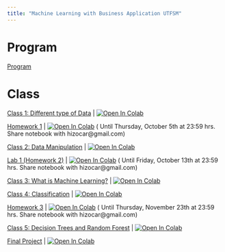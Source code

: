 ```yaml
---
title: "Machine Learning with Business Application UTFSM"
---
```

# Program

[Program ](/machine_learning_egei/program.qmd)

# Class
[Class 1: Different type of Data ](/machine_learning_egei/class1.ipynb) | <a href="https://colab.research.google.com/github/hizocar/hizocar.github.io/blob/main/machine_learning_egei/class1.ipynb" target="_parent"><img src="https://colab.research.google.com/assets/colab-badge.svg" alt="Open In Colab"/></a>

[Homework 1](/machine_learning_egei/homeworks/Python_Basics_Homework.ipynb) | <a href="https://colab.research.google.com/github/hizocar/hizocar.github.io/blob/main//machine_learning_egei/homeworks/Python_Basics_Homework.ipynb" target="_parent"><img src="https://colab.research.google.com/assets/colab-badge.svg" alt="Open In Colab"/></a> ( Until Thursday, October 5th at 23:59 hrs. Share notebook with hizocar@gmail.com)



[Class 2: Data Manipulation ](/machine_learning_egei/class2.ipynb) | <a href="https://colab.research.google.com/github/hizocar/hizocar.github.io/blob/main/machine_learning_egei/class2.ipynb" target="_parent"><img src="https://colab.research.google.com/assets/colab-badge.svg" alt="Open In Colab"/></a>

[Lab 1 (Homework 2)](/machine_learning_egei/homeworks/lab1.ipynb) | <a href="https://colab.research.google.com/github/hizocar/hizocar.github.io/blob/main//machine_learning_egei/homeworks/lab1.ipynb" target="_parent"><img src="https://colab.research.google.com/assets/colab-badge.svg" alt="Open In Colab"/></a> ( Until Friday, October 13th at 23:59 hrs. Share notebook with hizocar@gmail.com)

[Class 3: What is Machine Learning? ](/machine_learning_egei/class3.ipynb) | <a href="https://colab.research.google.com/github/hizocar/hizocar.github.io/blob/main/machine_learning_egei/class3.ipynb" target="_parent"><img src="https://colab.research.google.com/assets/colab-badge.svg" alt="Open In Colab"/></a>

[Class 4: Classification ](/machine_learning_egei/class4.ipynb) | <a href="https://colab.research.google.com/github/hizocar/hizocar.github.io/blob/main/machine_learning_egei/class4.ipynb" target="_parent"><img src="https://colab.research.google.com/assets/colab-badge.svg" alt="Open In Colab"/></a>

[Homework 3](/machine_learning_egei/homeworks/homework_III.ipynb) | <a href="https://colab.research.google.com/github/hizocar/hizocar.github.io/blob/main//machine_learning_egei/homeworks/homework_III.ipynb" target="_parent"><img src="https://colab.research.google.com/assets/colab-badge.svg" alt="Open In Colab"/></a> ( Until Thursday, November 23th at 23:59 hrs. Share notebook with hizocar@gmail.com)

[Class 5: Decision Trees and Random Forest ](/machine_learning_egei/class5.ipynb) | <a href="https://colab.research.google.com/github/hizocar/hizocar.github.io/blob/main/machine_learning_egei/class5.ipynb" target="_parent"><img src="https://colab.research.google.com/assets/colab-badge.svg" alt="Open In Colab"/></a>

[Final Project](/machine_learning_egei/homeworks/Final%20Project.ipynb) | <a href="https://colab.research.google.com/github/hizocar/hizocar.github.io/blob/main//machine_learning_egei/homeworks/Final%20Project.ipynb" target="_parent"><img src="https://colab.research.google.com/assets/colab-badge.svg" alt="Open In Colab"/></a> 